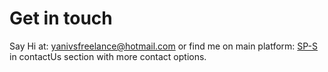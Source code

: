 # Get in touch

Say Hi at: yanivsfreelance@hotmail.com or find me on main platform: [SP-S](https://sp-software.tk/) in contactUs section with more contact options.